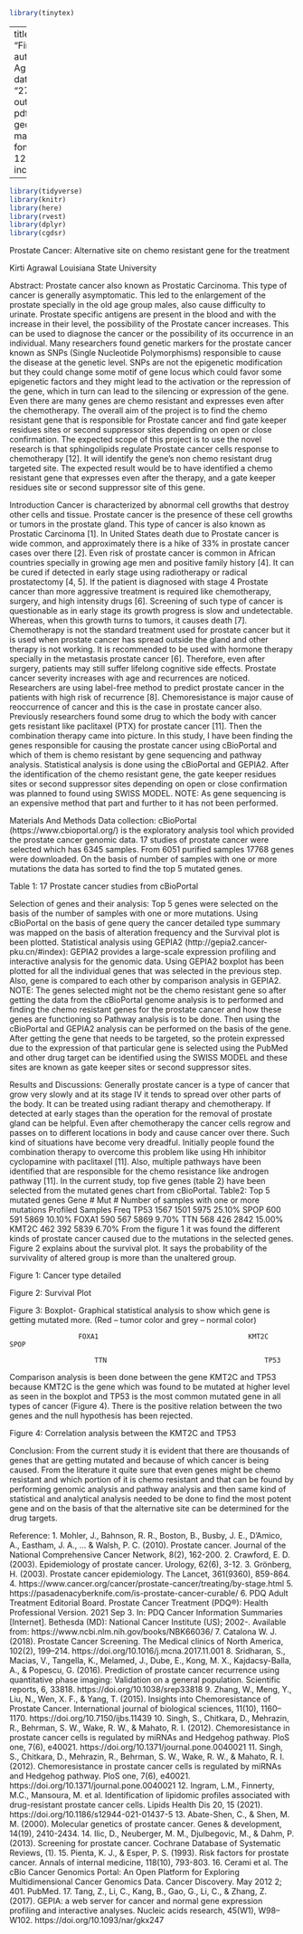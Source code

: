 ```{r, echo=FALSE}
library(tinytex)
```

---
title: "FinalProject"
author: "Kirti Agrawal"
date: "27/11/2021"
output: pdf_document
geometry: margin=1.0in
font-size: 12pt
header-includes:
  ~ \usepackage{helvet}
  ~ \usepackage{setspace}
  ~ \doublespacing
  ~ \usepackage [left] {lineno}
  ~ \linenumbers
  
---


```{r, echo=FALSE}
library(tidyverse)
library(knitr)
library(here)
library(rvest)
library(dplyr)
library(cgdsr)
```

Prostate Cancer: Alternative site on chemo resistant gene for the treatment

Kirti Agrawal
Louisiana State University


Abstract:
Prostate cancer also known as Prostatic Carcinoma. This type of cancer is generally asymptomatic. This led to the enlargement of the prostate specially in the old age group males, also cause difficulty to urinate. Prostate specific antigens are present in the blood and with the increase in their level, the possibility of the Prostate cancer increases. This can be used to diagnose the cancer or the possibility of its occurrence in an individual. Many researchers found genetic markers for the prostate cancer known as SNPs (Single Nucleotide Polymorphisms) responsible to cause the disease at the genetic level. SNPs are not the epigenetic modification but they could change some motif of gene locus which could favor some epigenetic factors and they might lead to the activation or the repression of the gene, which in turn can lead to the silencing or expression of the gene. Even there are many genes are chemo resistant and expresses even after the chemotherapy. The overall aim of the project is to find the chemo resistant gene that is responsible for Prostate cancer and find gate keeper residues sites or second suppressor sites depending on open or close confirmation. The expected scope of this project is to use the novel research is that sphingolipids regulate Prostate cancer cells response to chemotherapy [12]. It will identify the gene’s non chemo resistant drug targeted site. The expected result would be to have identified a chemo resistant gene that expresses even after the therapy, and a gate keeper residues site or second suppressor site of this gene.
 
Introduction
Cancer is characterized by abnormal cell growths that destroy other cells and tissue.  Prostate cancer is the presence of these cell growths or tumors in the prostate gland. This type of cancer is also known as Prostatic Carcinoma [1]. In United States death due to Prostate cancer is wide common, and approximately there is a hike of 33% in prostate cancer cases over there [2]. Even risk of prostate cancer is common in African countries specially in growing age men and positive family history [4]. It can be cured if detected in early stage using radiotherapy or radical prostatectomy [4, 5]. If the patient is diagnosed with stage 4 Prostate cancer than more aggressive treatment is required like chemotherapy, surgery, and high intensity drugs [6]. Screening of such type of cancer is questionable as in early stage its growth progress is slow and undetectable. Whereas, when this growth turns to tumors, it causes death [7]. Chemotherapy is not the standard treatment used for prostate cancer but it is used when prostate cancer has spread outside the gland and other therapy is not working. It is recommended to be used with hormone therapy specially in the metastasis prostate cancer [6]. Therefore, even after surgery, patients may still suffer lifelong cognitive side effects. Prostate cancer severity increases with age and recurrences are noticed. Researchers are using label-free method to predict prostate cancer in the patients with high risk of recurrence [8]. Chemoresistance is major cause of reoccurrence of cancer and this is the case in prostate cancer also. Previously researchers found some drug to which the body with cancer gets resistant like paclitaxel (PTX) for prostate cancer [11]. Then the combination therapy came into picture. In this study, I have been finding the genes responsible for causing the prostate cancer using cBioPortal and which of them is chemo resistant by gene sequencing and pathway analysis. Statistical analysis is done using the cBioPortal and GEPIA2. After the identification of the chemo resistant gene, the gate keeper residues sites or second suppressor sites depending on open or close confirmation was planned to found using SWISS MODEL. 
NOTE: As gene sequencing is an expensive method that part and further to it has not been performed.

Materials And Methods
Data collection: cBioPortal (https://www.cbioportal.org/) is the exploratory analysis tool which provided the prostate cancer genomic data. 17 studies of prostate cancer were selected which has 6345 samples. From 6051 purified samples 17768 genes were downloaded. On the basis of number of samples with one or more mutations the data has sorted to find the top 5 mutated genes.


Table 1: 17 Prostate cancer studies from cBioPortal
 
Selection of genes and their analysis: Top 5 genes were selected on the basis of the number of samples with one or more mutations. Using cBioPortal on the basis of gene query the cancer detailed type summary was mapped on the basis of alteration frequency and the Survival plot is been plotted.
Statistical analysis using GEPIA2 (http://gepia2.cancer-pku.cn/#index): GEPIA2 provides a large-scale expression profiling and interactive analysis for the genomic data. Using GEPIA2 boxplot has been plotted for all the individual genes that was selected in the previous step. Also, gene is compared to each other by comparison analysis in GEPIA2.
NOTE: The genes selected might not be the chemo resistant gene so after getting the data from the cBioPortal genome analysis is to performed and finding the chemo resistant genes for the prostate cancer and how these genes are functioning so Pathway analysis is to be done. Then using the cBioPortal and GEPIA2 analysis can be performed on the basis of the gene. After getting the gene that needs to be targeted, so the protein expressed due to the expression of that particular gene is selected using the PubMed and other drug target can be identified using the SWISS MODEL and these sites are known as gate keeper sites or second suppressor sites.



Results and Discussions:
Generally prostate cancer is a type of cancer that grow very slowly and at its stage IV it tends to spread over other parts of the body. It can be treated using radiant therapy and chemotherapy. If detected at early stages than the operation for the removal of prostate gland can be helpful. Even after chemotherapy the cancer cells regrow and passes on to different locations in body and cause cancer over there. Such kind of situations have become very dreadful. Initially people found the combination therapy to overcome this problem like using Hh inhibitor cyclopamine with paclitaxel [11]. Also, multiple pathways have been identified that are responsible for the chemo resistance like androgen pathway [11]. In the current study, top five genes (table 2) have been selected from the mutated genes chart from cBioPortal.
Table2: Top 5 mutated genes 
Gene	# Mut	# Number of samples with one or more mutations	Profiled Samples	Freq
TP53	1567	1501	5975	25.10%
SPOP	600	591	5869	10.10%
FOXA1	590	567	5869	9.70%
TTN	568	426	2842	15.00%
KMT2C	462	392	5839	6.70%
From the figure 1 it was found the different kinds of prostate cancer caused due to the mutations in the selected genes. Figure 2 explains about the survival plot. It says the probability of the survivality of altered group is more than the unaltered group.

Figure 1: Cancer type detailed
 
 Figure 2: Survival Plot
 


Figure 3: Boxplot- Graphical statistical analysis to show which gene is getting mutated more. (Red – tumor color and grey – normal color)
    
                     FOXA1                                     KMT2C                                        SPOP
   
                         TTN                                       TP53

Comparison analysis is been done between the gene KMT2C and TP53 because KMT2C is the gene which was found to be mutated at higher level as seen in the boxplot and TP53 is the most common mutated gene in all types of cancer (Figure 4). There is the positive relation between the two genes and the null hypothesis has been rejected. 



Figure 4: Correlation analysis between the KMT2C and TP53
 



Conclusion:
From the current study it is evident that there are thousands of genes that are getting mutated and because of which cancer is being caused. From the literature it quite sure that even genes might be chemo resistant and which portion of it is chemo resistant and that can be found by performing genomic analysis and pathway analysis and then same kind of statistical and analytical analysis needed to be done to find the most potent gene and on the basis of that the alternative site can be determined for the drug targets.










Reference:
1. Mohler, J., Bahnson, R. R., Boston, B., Busby, J. E., D'Amico, A., Eastham, J. A., ... & Walsh, P. C. (2010). Prostate cancer. Journal of the National Comprehensive Cancer Network, 8(2), 162-200.
2. Crawford, E. D. (2003). Epidemiology of prostate cancer. Urology, 62(6), 3-12.
3. Grönberg, H. (2003). Prostate cancer epidemiology. The Lancet, 361(9360), 859-864.
4. https://www.cancer.org/cancer/prostate-cancer/treating/by-stage.html
5. https://pasadenacyberknife.com/is-prostate-cancer-curable/
6. PDQ Adult Treatment Editorial Board. Prostate Cancer Treatment (PDQ®): Health Professional Version. 2021 Sep 3. In: PDQ Cancer Information Summaries [Internet]. Bethesda (MD): National Cancer Institute (US); 2002-. Available from: https://www.ncbi.nlm.nih.gov/books/NBK66036/
7. Catalona W. J. (2018). Prostate Cancer Screening. The Medical clinics of North America, 102(2), 199–214. https://doi.org/10.1016/j.mcna.2017.11.001
8. Sridharan, S., Macias, V., Tangella, K., Melamed, J., Dube, E., Kong, M. X., Kajdacsy-Balla, A., & Popescu, G. (2016). Prediction of prostate cancer recurrence using quantitative phase imaging: Validation on a general population. Scientific reports, 6, 33818. https://doi.org/10.1038/srep33818
9. Zhang, W., Meng, Y., Liu, N., Wen, X. F., & Yang, T. (2015). Insights into Chemoresistance of Prostate Cancer. International journal of biological sciences, 11(10), 1160–1170. https://doi.org/10.7150/ijbs.11439
10. Singh, S., Chitkara, D., Mehrazin, R., Behrman, S. W., Wake, R. W., & Mahato, R. I. (2012). Chemoresistance in prostate cancer cells is regulated by miRNAs and Hedgehog pathway. PloS one, 7(6), e40021. https://doi.org/10.1371/journal.pone.0040021
11. Singh, S., Chitkara, D., Mehrazin, R., Behrman, S. W., Wake, R. W., & Mahato, R. I. (2012). Chemoresistance in prostate cancer cells is regulated by miRNAs and Hedgehog pathway. PloS one, 7(6), e40021. https://doi.org/10.1371/journal.pone.0040021
12. Ingram, L.M., Finnerty, M.C., Mansoura, M. et al. Identification of lipidomic profiles associated with drug-resistant prostate cancer cells. Lipids Health Dis 20, 15 (2021). https://doi.org/10.1186/s12944-021-01437-5
13. Abate-Shen, C., & Shen, M. M. (2000). Molecular genetics of prostate cancer. Genes & development, 14(19), 2410-2434.
14. Ilic, D., Neuberger, M. M., Djulbegovic, M., & Dahm, P. (2013). Screening for prostate cancer. Cochrane Database of Systematic Reviews, (1).
15. Pienta, K. J., & Esper, P. S. (1993). Risk factors for prostate cancer. Annals of internal medicine, 118(10), 793-803.
16. Cerami et al. The cBio Cancer Genomics Portal: An Open Platform for Exploring Multidimensional Cancer Genomics Data. Cancer Discovery. May 2012 2; 401. PubMed.
17. Tang, Z., Li, C., Kang, B., Gao, G., Li, C., & Zhang, Z. (2017). GEPIA: a web server for cancer and normal gene expression profiling and interactive analyses. Nucleic acids research, 45(W1), W98–W102. https://doi.org/10.1093/nar/gkx247
